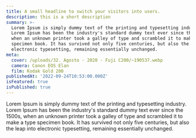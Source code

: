 ```yaml
---
title: A small headline to switch your visitors into users.
description: this is a short description
summary: >-
  Lorem Ipsum is simply dummy text of the printing and typesetting industry.
  Lorem Ipsum has been the industry's standard dummy text ever since the 1500s,
  when an unknown printer took a galley of type and scrambled it to make a type
  specimen book. It has survived not only five centuries, but also the leap into
  electronic typesetting, remaining essentially unchanged.
meta:
  cover: /uploads/32. Agosto - 2020 - Fuji C200/~190537.webp
  camera: Canon EOS Elan
  film: Kodak Gold 200
publishedAt: '2022-09-24T10:53:00.000Z'
isFeatured: true
isPublished: true
---
```


Lorem Ipsum is simply dummy text of the printing and typesetting industry. Lorem Ipsum has been the industry's standard dummy text ever since the 1500s, when an unknown printer took a galley of type and scrambled it to make a type specimen book. It has survived not only five centuries, but also the leap into electronic typesetting, remaining essentially unchanged.
